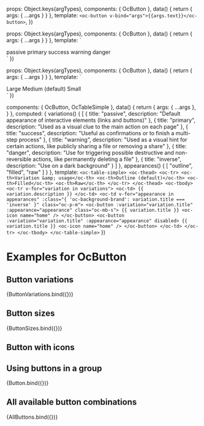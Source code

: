 

<Meta title="Atoms/Button/Examples" component={OcButton} />

  props: Object.keys(argTypes),
  components: { OcButton },
  data() {
    return {
      args: { ...args }
    }
  },
  template: `<oc-button v-bind="args">{{args.text}}</oc-button>`,
})

  props: Object.keys(argTypes),
  components: { OcButton },
  data() {
    return {
      args: { ...args }
    }
  },
  template: `
  <div>
    <oc-button v-bind="args" variation="passive">passive</oc-button>
    <oc-button v-bind="args" variation="primary">primary</oc-button>
    <oc-button v-bind="args" variation="success">success</oc-button>
    <oc-button v-bind="args" variation="warning">warning</oc-button>
    <oc-button v-bind="args" variation="danger">danger</oc-button>
   </div>
  `
})

  props: Object.keys(argTypes),
  components: { OcButton },
  data() {
    return {
      args: { ...args }
    }
  },
  template: `
  <div>
    <oc-button v-bind="args" size="large" class="oc-mr-s">Large</oc-button>
    <oc-button v-bind="args" class="oc-mr-s oc-align-self-center">Medium (default)</oc-button>
    <oc-button v-bind="args" size="small" class="oc-align-self-center">Small</oc-button>
   </div>
  `
})

  components: { OcButton, OcTableSimple },
  data() {
    return {
      args: { ...args },
    }
  },
  computed: {
    variations() {
      [
        {
          title: "passive",
          description: "Default appearance of interactive elements (links and buttons)"
        },
        {
          title: "primary",
          description: "Used as a visual clue to the main action on each page"
        },
        {
          title: "success",
          description: "Useful as confirmations or to finish a multi-step process"
        },
        {
          title: "warning",
          description: "Used as a visual hint for certain actions, like publicly sharing a file or removing a share"
        },
        {
          title: "danger",
          description: "Use for triggering possible destructive and non-reversible actions, like permanently deleting a file"
        },
        {
          title: "inverse",
          description: "Use on a dark background"
        }
      ]
    },
    appearances() {
      [
        "outline",
        "filled",
        "raw"
      ]
    }
  },
  template: `
    <oc-table-simple>
      <oc-thead>
        <oc-tr>
          <oc-th>Variation &amp; usage</oc-th>
          <oc-th>Outline (default)</oc-th>
          <oc-th>Filled</oc-th>
          <oc-th>Raw</oc-th>
        </oc-tr>
      </oc-thead>
      <oc-tbody>
        <oc-tr v-for="variation in variations">
        <oc-td>
          {{ variation.description }}
        </oc-td>
          <oc-td v-for="appearance in appearances" :class="{ 'oc-background-brand': variation.title === 'inverse' }" class="oc-p-m">
            <oc-button :variation="variation.title" :appearance="appearance" class="oc-mb-s">
              {{ variation.title }}
              <oc-icon name="home" />
            </oc-button>
            <oc-button :variation="variation.title" :appearance="appearance" disabled>
              {{ variation.title }}
              <oc-icon name="home" />
            </oc-button>
          </oc-td>
        </oc-tr>
      </oc-tbody>
    </oc-table-simple>
  `
})

# Examples for OcButton

## Button variations

<Canvas>
  <Story
    name="Variations"
  >
    {ButtonVariations.bind({})}
  </Story>
</Canvas>

##  Button sizes 

<Canvas>
  <Story
    name="Sizes"
  >
    {ButtonSizes.bind({})}
  </Story>
</Canvas>

##  Button with icons

##  Using buttons in a group

<Canvas>
  <Story
    name="Passive"
    args={{
      text: "Passive",
      variation: "passive",
    }}
  >
    {Button.bind({})}
  </Story>
</Canvas>


## All available button combinations

<Canvas>
  <Story
    name="All"
    >
    {AllButtons.bind({})}
  </Story>
</Canvas>
